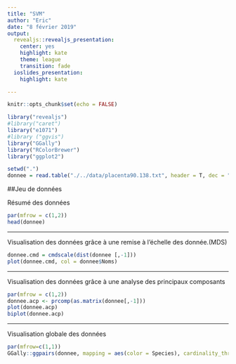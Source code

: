 ```yaml
---
title: "SVM"
author: "Eric"
date: "8 février 2019"
output:
  revealjs::revealjs_presentation:
    center: yes
    highlight: kate
    theme: league
    transition: fade
  ioslides_presentation:
    highlight: kate

---
```


```r
knitr::opts_chunk$set(echo = FALSE)
```

```r
library("revealjs")
#library("caret")
library("e1071")
#library ("ggvis")
library("GGally")
library("RColorBrewer")
library("ggplot2")
```

```r
setwd(".")
donnee = read.table("./../data/placenta90.138.txt", header = T, dec = ".", sep = "\t")
```

##Jeu de données

Résumé des données
```r
par(mfrow = c(1,2))
head(donnee)
```

***
Visualisation des données grâce à une remise à l'échelle des donnée.(MDS)
```r
donnee.cmd = cmdscale(dist(donnee [,-1]))
plot(donnee.cmd, col = donnee$Noms)
```

***
Visualisation des données grâce à une analyse des principaux composants
```r
par(mfrow = c(1,2))
donnee.acp <- prcomp(as.matrix(donnee[,-1]))
plot(donnee.acp)
biplot(donnee.acp)
```
***
Visualisation globale des données
```r
par(mfrow=c(1,1))
GGally::ggpairs(donnee, mapping = aes(color = Species), cardinality_threshold = 15)
```




